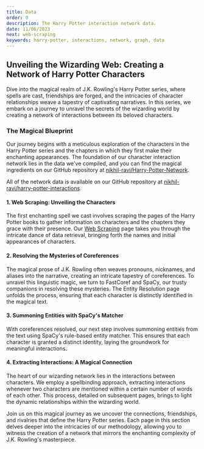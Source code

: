 ```yaml
---
title: Data
order: 0
description: The Harry Potter interaction network data.
date: 11/06/2023
next: web-scraping
keywords: harry-potter, interactions, network, graph, data
---
```


## Unveiling the Wizarding Web: Creating a Network of Harry Potter Characters

Dive into the magical realm of J.K. Rowling's Harry Potter series, where spells are cast, friendships are forged, and the intricacies of character relationships weave a tapestry of captivating narratives. In this series, we embark on a journey to unravel the secrets of the wizarding world by creating a network of interactions between its beloved characters.

### The Magical Blueprint

Our journey begins with a meticulous exploration of the characters in the Harry Potter series and the chapters in which they first make their enchanting appearances. The foundation of our character interaction network lies in the data we've compiled, and you can find the magical ingredients on our GitHub repository at [nikhil-ravi/Harry-Potter-Network](https://github.com/nikhil-ravi/Harry-Potter-Network).

All of the network data is available on our GitHub repository at [nikhil-ravi/harry-potter-interactions](https://github.com/nikhil-ravi/harry-potter-interactions).

#### 1. Web Scraping: Unveiling the Characters

The first enchanting spell we cast involves scraping the pages of the Harry Potter books to gather information on characters and the chapters they grace with their presence. Our [Web Scraping](/harry-potter-network/data/web-scraping) page takes you through the intricate dance of data retrieval, bringing forth the names and initial appearances of characters.

#### 2. Resolving the Mysteries of Coreferences

The magical prose of J.K. Rowling often weaves pronouns, nicknames, and aliases into the narrative, creating an intricate tapestry of coreferences. To unravel this linguistic magic, we turn to FastCoref and SpaCy, our trusty companions in resolving these mysteries. The Entity Resolution page unfolds the process, ensuring that each character is distinctly identified in the magical text.

#### 3. Summoning Entities with SpaCy's Matcher

With coreferences resolved, our next step involves summoning entities from the text using SpaCy's rule-based entity matcher. This ensures that each character is granted a distinct identity, laying the groundwork for meaningful interactions.

#### 4. Extracting Interactions: A Magical Connection

The heart of our wizarding network lies in the interactions between characters. We employ a spellbinding approach, extracting interactions whenever two characters are mentioned within a certain number of words of each other. This process, detailed on subsequent pages, brings to light the dynamic relationships within the wizarding world.

Join us on this magical journey as we uncover the connections, friendships, and rivalries that define the Harry Potter series. Each page in this section delves deeper into the intricacies of our methodology, allowing you to witness the creation of a network that mirrors the enchanting complexity of J.K. Rowling's masterpiece.